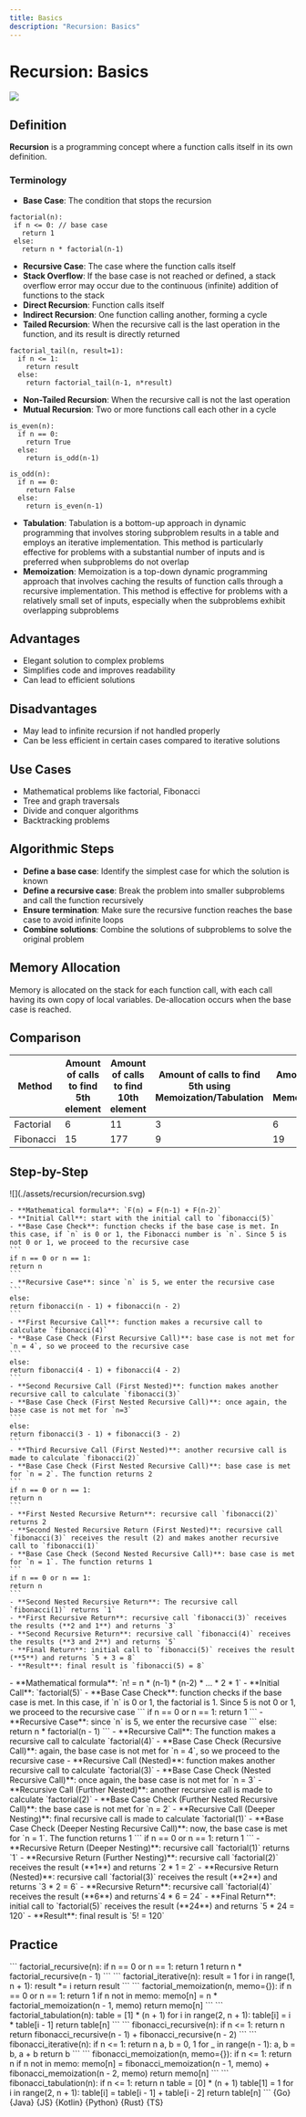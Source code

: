 ```yaml
---
title: Basics
description: "Recursion: Basics"
---
```




# Recursion: Basics

![](./assets/recursion/pow.svg)

## Definition

**Recursion** is a programming concept where a function calls itself in its own definition.

### Terminology

- **Base Case**: The condition that stops the recursion

```
factorial(n):
 if n <= 0: // base case
   return 1
 else:
   return n * factorial(n-1)
```

- **Recursive Case**: The case where the function calls itself
- **Stack Overflow**: If the base case is not reached or defined, a stack overflow error may occur due to the continuous (infinite) addition of functions to the stack
- **Direct Recursion**: Function calls itself
- **Indirect Recursion**: One function calling another, forming a cycle
- **Tailed Recursion**: When the recursive call is the last operation in the function, and its result is directly returned

```
factorial_tail(n, result=1):
  if n <= 1:
    return result
  else:
    return factorial_tail(n-1, n*result)
```

- **Non-Tailed Recursion**: When the recursive call is not the last operation
- **Mutual Recursion**: Two or more functions call each other in a cycle

```
is_even(n):
  if n == 0:
    return True
  else:
    return is_odd(n-1)

is_odd(n):
  if n == 0:
    return False
  else:
    return is_even(n-1)
```

- **Tabulation**: Tabulation is a bottom-up approach in dynamic programming that involves storing subproblem results in a table and employs an iterative implementation. This method is particularly effective for problems with a substantial number of inputs and is preferred when subproblems do not overlap
- **Memoization**: Memoization is a top-down dynamic programming approach that involves caching the results of function calls through a recursive implementation. This method is effective for problems with a relatively small set of inputs, especially when the subproblems exhibit overlapping subproblems

## Advantages

- Elegant solution to complex problems
- Simplifies code and improves readability
- Can lead to efficient solutions

## Disadvantages

- May lead to infinite recursion if not handled properly
- Can be less efficient in certain cases compared to iterative solutions

## Use Cases

- Mathematical problems like factorial, Fibonacci
- Tree and graph traversals
- Divide and conquer algorithms
- Backtracking problems

## Algorithmic Steps

- **Define a base case**: Identify the simplest case for which the solution is known
- **Define a recursive case**: Break the problem into smaller subproblems and call the function recursively
- **Ensure termination**: Make sure the recursive function reaches the base case to avoid infinite loops
- **Combine solutions**: Combine the solutions of subproblems to solve the original problem

## Memory Allocation

Memory is allocated on the stack for each function call, with each call having its own copy of local variables. De-allocation occurs when the base case is reached.

## Comparison

<table>
  <thead>
    <tr>
      <th>Method</th>
      <th>Amount of calls to find 5th element</th>
      <th>Amount of calls to find 10th element</th>
      <th>Amount of calls to find 5th using Memoization/Tabulation</th>
      <th>Amount of calls to find 10th using Memoization/Tabulation</th>
    </tr>
  </thead>
  <tbody>
    <tr>
      <td>Factorial</td>
      <td>6</td>
      <td>11</td>
      <td>3</td>
      <td>6</td>
    </tr>
    <tr>
      <td>Fibonacci</td>
      <td>15</td>
      <td>177</td>
      <td>9</td>
      <td>19</td>
    </tr>
  </tbody>
</table>

## Step-by-Step

<Tabs queryString="primary">
  <TabItem value="fibonacci" label="Fibonacci">
    ![](./assets/recursion/recursion.svg)

    - **Mathematical formula**: `F(n) = F(n-1) + F(n-2)`
    - **Initial Call**: start with the initial call to `fibonacci(5)`
    - **Base Case Check**: function checks if the base case is met. In this case, if `n` is 0 or 1, the Fibonacci number is `n`. Since 5 is not 0 or 1, we proceed to the recursive case
    ```
    if n == 0 or n == 1:
    return n
    ```
    - **Recursive Case**: since `n` is 5, we enter the recursive case
    ```
    else:
    return fibonacci(n - 1) + fibonacci(n - 2)
    ```
    - **First Recursive Call**: function makes a recursive call to calculate `fibonacci(4)`
    - **Base Case Check (First Recursive Call)**: base case is not met for `n = 4`, so we proceed to the recursive case
    ```
    else:
    return fibonacci(4 - 1) + fibonacci(4 - 2)
    ```
    - **Second Recursive Call (First Nested)**: function makes another recursive call to calculate `fibonacci(3)`
    - **Base Case Check (First Nested Recursive Call)**: once again, the base case is not met for `n=3`
    ```
    else:
    return fibonacci(3 - 1) + fibonacci(3 - 2)
    ```
    - **Third Recursive Call (First Nested)**: another recursive call is made to calculate `fibonacci(2)`
    - **Base Case Check (First Nested Recursive Call)**: base case is met for `n = 2`. The function returns 2
    ```
    if n == 0 or n == 1:
    return n
    ```
    - **First Nested Recursive Return**: recursive call `fibonacci(2)` returns 2
    - **Second Nested Recursive Return (First Nested)**: recursive call `fibonacci(3)` receives the result (2) and makes another recursive call to `fibonacci(1)`
    - **Base Case Check (Second Nested Recursive Call)**: base case is met for `n = 1`. The function returns 1
    ```
    if n == 0 or n == 1:
    return n
    ```
    - **Second Nested Recursive Return**: The recursive call `fibonacci(1)` returns `1`
    - **First Recursive Return**: recursive call `fibonacci(3)` receives the results (**2 and 1**) and returns `3`
    - **Second Recursive Return**: recursive call `fibonacci(4)` receives the results (**3 and 2**) and returns `5`
    - **Final Return**: initial call to `fibonacci(5)` receives the result (**5**) and returns `5 + 3 = 8`
    - **Result**: final result is `fibonacci(5) = 8`

  </TabItem>
  <TabItem value="factorial" label="Factorial">
    - **Mathematical formula**: `n! = n * (n-1) * (n-2) * … * 2 * 1`
    - **Initial Call**: `factorial(5)`
    - **Base Case Check**: function checks if the base case is met. In this case, if `n` is 0 or 1, the factorial is 1. Since 5 is not 0 or 1, we proceed to the recursive case
    ```
    if n == 0 or n == 1:
    return 1
    ```
    - **Recursive Case**: since `n` is 5, we enter the recursive case
    ```
    else:
    return n * factorial(n - 1)
    ```
    - **Recursive Call**: The function makes a recursive call to calculate `factorial(4)`
    - **Base Case Check (Recursive Call)**: again, the base case is not met for `n = 4`, so we proceed to the recursive case
    - **Recursive Call (Nested)**: function makes another recursive call to calculate `factorial(3)`
    - **Base Case Check (Nested Recursive Call)**: once again, the base case is not met for `n = 3`
    - **Recursive Call (Further Nested)**: another recursive call is made to calculate `factorial(2)`
    - **Base Case Check (Further Nested Recursive Call)**: the base case is not met for `n = 2`
    - **Recursive Call (Deeper Nesting)**: final recursive call is made to calculate `factorial(1)`
    - **Base Case Check (Deeper Nesting Recursive Call)**: now, the base case is met for `n = 1`. The function returns 1
    ```
    if n == 0 or n == 1:
    return 1
    ```
    - **Recursive Return (Deeper Nesting)**: recursive call `factorial(1)` returns `1`
    - **Recursive Return (Further Nesting)**: recursive call `factorial(2)` receives the result (**1**) and returns `2 * 1 = 2`
    - **Recursive Return (Nested)**: recursive call `factorial(3)` receives the result (**2**) and returns `3 * 2 = 6`
    - **Recursive Return**: recursive call `factorial(4)` receives the result (**6**) and returns`4 * 6 = 24`
    - **Final Return**: initial call to `factorial(5)` receives the result (**24**) and returns `5 * 24 = 120`
    - **Result**: final result is `5! = 120`
  </TabItem>
</Tabs>

## Practice

<Tabs queryString="primary">
  <TabItem value="practice" label="Practice">
    <Tabs queryString="secondary">
      <TabItem value="factorialRecursive" label="Factorial Recursive" attributes={{className: "tabs__vertical"}}>
        ```
        factorial_recursive(n):
          if n == 0 or n == 1:
            return 1
        return n * factorial_recursive(n - 1)
        ```
      </TabItem>
      <TabItem value="factorialIterative" label="Factorial Iterative">
        ```
        factorial_iterative(n):
          result = 1
          for i in range(1, n + 1):
            result *= i
          return result
        ```
      </TabItem>
      <TabItem value="factorialMemoization" label="Factorial Memoization">
        ```
        factorial_memoization(n, memo={}):
          if n == 0 or n == 1:
            return 1
          if n not in memo:
            memo[n] = n * factorial_memoization(n - 1, memo)
          return memo[n]
        ```
      </TabItem>
      <TabItem value="factorialTabulation" label="Factorial Tabulation">
        ```
        factorial_tabulation(n):
          table = [1] * (n + 1)
          for i in range(2, n + 1):
            table[i] = i * table[i - 1]
          return table[n]
        ```
      </TabItem>
      <TabItem value="fibonacciRecursive" label="Fibonacci Recursive">
        ```
        fibonacci_recursive(n):
          if n <= 1:
            return n
          return fibonacci_recursive(n - 1) + fibonacci_recursive(n - 2)
        ```
      </TabItem>
      <TabItem value="fibonacciIterative" label="Fibonacci Iterative">
        ```
        fibonacci_iterative(n):
          if n <= 1:
            return n
          a, b = 0, 1
          for _ in range(n - 1):
            a, b = b, a + b
          return b
        ```
      </TabItem>
      <TabItem value="fibonacciMemoization" label="Fibonacci Memoization">
        ```
        fibonacci_memoization(n, memo={}):
          if n <= 1:
            return n
          if n not in memo:
            memo[n] = fibonacci_memoization(n - 1, memo) + fibonacci_memoization(n - 2, memo)
          return memo[n]
        ```
      </TabItem>
      <TabItem value="fibonacciTabulation" label="Fibonacci Tabulation">
        ```
        fibonacci_tabulation(n):
          if n <= 1:
            return n
          table = [0] * (n + 1)
          table[1] = 1
          for i in range(2, n + 1):
            table[i] = table[i - 1] + table[i - 2]
          return table[n]
        ```
      </TabItem>
    </Tabs>
  </TabItem>
  <TabItem value="solution" label="Solution">
    <Tabs queryString="code">
      <TabItem value="go" label="" attributes={{title: "Go Lang", className: "code_lang go m"}}><CodeBlock language="go">{Go}</CodeBlock></TabItem>
      <TabItem value="java" label="" attributes={{title: "Java", className: "code_lang java m"}}><CodeBlock language="java">{Java}</CodeBlock></TabItem>
      <TabItem value="js" label="" attributes={{title: "JavaScript", className: "code_lang js m"}}><CodeBlock language="js">{JS}</CodeBlock></TabItem>
      <TabItem value="kotlin" label="" attributes={{title: "Kotlin", className: "code_lang kotlin m"}}><CodeBlock language="kotlin">{Kotlin}</CodeBlock></TabItem>
      <TabItem value="python" label="" attributes={{title: "Python", className: "code_lang python m"}}><CodeBlock language="python">{Python}</CodeBlock></TabItem>
      <TabItem value="rust" label="" attributes={{title: "Rust", className: "code_lang rust m"}}><CodeBlock language="rust">{Rust}</CodeBlock></TabItem>
      <TabItem value="ts" label="" attributes={{title: "TypeScript", className: "code_lang ts m"}}><CodeBlock language="ts">{TS}</CodeBlock></TabItem>
    </Tabs>
  </TabItem>
</Tabs>
